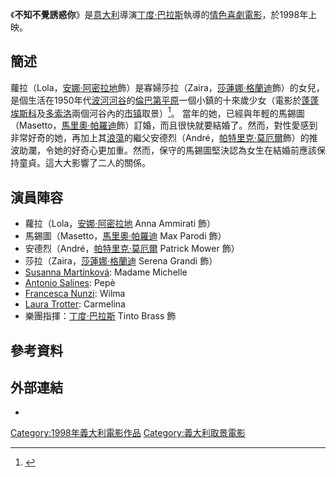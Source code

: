 {{Infobox film
| name           = 不知不覺誘惑你<br />Monella
| director       = [[丁度·巴拉斯|丁度·巴拉斯]]
| producer       = [[乔瓦尼·贝托鲁奇|乔瓦尼·贝托鲁奇]]（{{lang|it|Giovanni Bertolucci}}）
| writer         = [[丁度·巴拉斯|丁度·巴拉斯]]<br />Carla Cipriani
| narrator       =
| starring       = [[Anna_Ammirati|Anna Ammirati]]
| music          = [[Pino_Donaggio|Pino Donaggio]]
| cinematography = Massimo Di Venanzo	
| editing        = [[丁度·巴拉斯|丁度·巴拉斯]]
| distributor    =
| released       = 26 June 1998
| runtime        = 105分鐘
| country        = [[意大利|意大利]]
| language       = [[意大利語|意大利語]]和[[法語|法語]]
| budget         =
| preceded_by    =
| followed_by    =
}}
《'''不知不覺誘惑你'''》是[[意大利|意大利]]導演[[丁度·巴拉斯|丁度·巴拉斯]]執導的[[情色電影|情色]][[喜劇電影|喜劇電影]]，於1998年上映。

==簡述==
蘿拉（Lola，[[安娜·阿密拉地|安娜·阿密拉地]]飾）是寡婦莎拉（Zaira，[[莎蓮娜·格蘭迪|莎蓮娜·格蘭迪]]飾）的女兒，是個生活在1950年代[[波河河谷|波河河谷]]的[[倫巴第平原|倫巴第平原]]一個小鎮的十來歲少女（電影於[[蓬蓬埃斯科|蓬蓬埃斯科]]及[[多索洛|多索洛]]兩個河谷內的[[市镇_(意大利)|市镇]]取景）<ref>{{cite news |url=http://archiviostorico.corriere.it/1997/luglio/01/Primo_ciak_sulle_rive_del_co_0_9707012867.shtml |script-title=it:Primo ciak sulle rive del Po per la " Monella " di Brass |trans_title=以波河河岸為背景的電影《Monella》開拍 |language=it |date=1997-07-01 |page=38 |publisher=[[Corriere_della_Sera|Corriere della Sera]] |accessdate=2014-09-17 |archive-date=2015-11-20 |archive-url=https://web.archive.org/web/20151120173044/http://archiviostorico.corriere.it/1997/luglio/01/Primo_ciak_sulle_rive_del_co_0_9707012867.shtml |dead-url=no }}</ref>。
當年的她，已經與年輕的馬錫圖（Masetto，[[馬里奧·帕羅迪|馬里奧·帕羅迪]]飾）訂婚，而且很快就要結婚了。然而，對性愛感到非常好奇的她，再加上其[[放蕩主義|浪蕩]]的繼父安德烈（André，[[帕特里克·莫厄爾|帕特里克·莫厄爾]]飾）的推波助瀾，令她的好奇心更加重。然而，保守的馬錫圖堅決認為女生在結婚前應該保持童貞。這大大影響了二人的關係。

==演員陣容==
*蘿拉（Lola，[[安娜·阿密拉地|安娜·阿密拉地]] Anna Ammirati 飾）
*馬錫圖（Masetto，[[馬里奧·帕羅迪|馬里奧·帕羅迪]] Max Parodi 飾）
*安德烈（André，[[帕特里克·莫厄爾|帕特里克·莫厄爾]] Patrick Mower 飾）
*莎拉（Zaira，[[莎蓮娜·格蘭迪|莎蓮娜·格蘭迪]] Serena Grandi 飾）
*[[Susanna_Martinková|Susanna Martinková]]: Madame Michelle
*[[Antonio_Salines|Antonio Salines]]: Pepè
*[[Francesca_Nunzi|Francesca Nunzi]]: Wilma
*[[Laura_Trotter|Laura Trotter]]: Carmelina
*樂團指揮：[[丁度·巴拉斯|丁度·巴拉斯]] Tinto Brass 飾

==參考資料==
{{Reflist}}

==外部連結==
*{{IMDb title|id=tt0174931|title=Monella}}

[[Category:1998年義大利電影作品|Category:1998年義大利電影作品]]
[[Category:義大利取景電影|Category:義大利取景電影]]